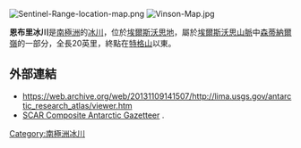 {{Unreferenced|time=2020-03-06T12:52:46+00:00}}
[[Image:Sentinel-Range-location-map.png|thumb]]
[[Image:Vinson-Map.jpg|thumb]]

{{coord|77|59|00|S|85|10|00|W|display=title}}

'''恩布里冰川'''是[[南極洲|南極洲]]的[[冰川|冰川]]，位於[[埃爾斯沃思地|埃爾斯沃思地]]，屬於[[埃爾斯沃思山脈|埃爾斯沃思山脈]]中[[森蒂納爾嶺|森蒂納爾嶺]]的一部分，全長20英里，終點在[[特格山|特格山]]以東。

==外部連結==
*https://web.archive.org/web/20131109141507/http://lima.usgs.gov/antarctic_research_atlas/viewer.htm
* [http://data.aad.gov.au/aadc/gaz/scar/ SCAR Composite Antarctic Gazetteer] {{WebCite|url=https://www.webcitation.org/5ug2CfC7m?url=http://data.aad.gov.au/aadc/gaz/scar/ |date=20101202140255 |dateformat=iso }}.

{{DEFAULTSORT:Embree Glacier}}
[[Category:南極洲冰川|Category:南極洲冰川]]


{{EllsworthLand-geo-stub}}